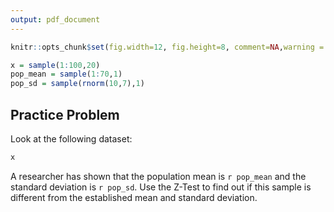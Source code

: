 ```yaml
---
output: pdf_document
---
```

```r
knitr::opts_chunk$set(fig.width=12, fig.height=8, comment=NA,warning = FALSE)
```

```r
x = sample(1:100,20)
pop_mean = sample(1:70,1)
pop_sd = sample(rnorm(10,7),1)
```

## Practice Problem

Look at the following dataset:

```r
x
````

A researcher has shown that the population mean is `r pop_mean` and the standard deviation is `r pop_sd`. Use the Z-Test to find out if this sample is different from the established mean and standard deviation. 
